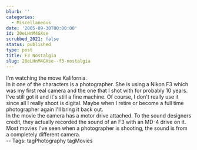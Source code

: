 ```yaml
---
blurb: ''
categories:
  - Miscellaneous
date: '2005-09-30T00:00:00'
id: 20eLHnM4GXse
scrubbed_2021: false
status: published
type: post
title: F3 Nostalgia
slug: 20eLHnM4GXse--f3-nostalgia
---
```


I'm watching the move Kalifornia.  
In it one of the characters is a photographer. She is using a Nikon
F3 which was my first real camera and the one that I shot with for
probably 10 years. I've still got it and it's still a fine machine.
Of course, I don't really use it since all I really shoot is
digital. Maybe when I retire or become a full time photographer
again I'll bring it back out.  
In the movie the camera has a motor drive attached. To the sound
designers credit, they actually recorded the sound of an F3 with an
MD-4 drive on it. Most movies I've seen when a photographer is
shooting, the sound is from a completely different camera.  
-- Tags: tagPhotography tagMovies

